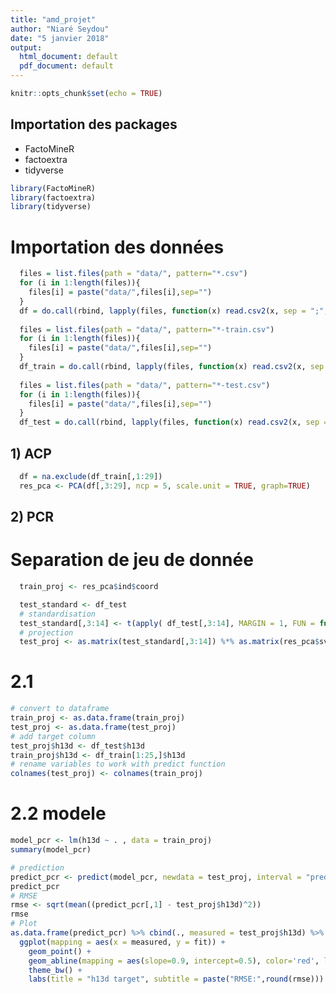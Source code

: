 ```yaml
---
title: "amd_projet"
author: "Niaré Seydou"
date: "5 janvier 2018"
output:
  html_document: default
  pdf_document: default
---
```


```r
knitr::opts_chunk$set(echo = TRUE)
```

## Importation des packages 
 - FactoMineR
 - factoextra
 - tidyverse

```r
library(FactoMineR)
library(factoextra)
library(tidyverse)
```

# Importation des données

```r
  files = list.files(path = "data/", pattern="*.csv")
  for (i in 1:length(files)){
    files[i] = paste("data/",files[i],sep="")
  }
  df = do.call(rbind, lapply(files, function(x) read.csv2(x, sep = ";", stringsAsFactors = FALSE)))
  
  files = list.files(path = "data/", pattern="*-train.csv")
  for (i in 1:length(files)){
    files[i] = paste("data/",files[i],sep="")
  }
  df_train = do.call(rbind, lapply(files, function(x) read.csv2(x, sep = ";", stringsAsFactors = FALSE)))
  
  files = list.files(path = "data/", pattern="*-test.csv")
  for (i in 1:length(files)){
    files[i] = paste("data/",files[i],sep="")
  }
  df_test = do.call(rbind, lapply(files, function(x) read.csv2(x, sep = ";", stringsAsFactors = FALSE)))
```
## 1) ACP 

```r
  df = na.exclude(df_train[,1:29])
  res_pca <- PCA(df[,3:29], ncp = 5, scale.unit = TRUE, graph=TRUE)
```

## 2) PCR
# Separation de jeu de donnée
```r
  
  train_proj <- res_pca$ind$coord

  test_standard <- df_test
  # standardisation
  test_standard[,3:14] <- t(apply( df_test[,3:14], MARGIN = 1, FUN = function(x) { (x -   res_pca$call$centre)/res_pca$call$ecart.type}))
  # projection
  test_proj <- as.matrix(test_standard[,3:14]) %*% as.matrix(res_pca$svd$V[3:14,])
```

# 2.1 

```r
# convert to dataframe
train_proj <- as.data.frame(train_proj)
test_proj <- as.data.frame(test_proj)
# add target column
test_proj$h13d <- df_test$h13d
train_proj$h13d <- df_train[1:25,]$h13d
# rename variables to work with predict function
colnames(test_proj) <- colnames(train_proj)
```

# 2.2 modele

```r
model_pcr <- lm(h13d ~ . , data = train_proj)
summary(model_pcr)

```

```r
# prediction
predict_pcr <- predict(model_pcr, newdata = test_proj, interval = "prediction")
predict_pcr
# RMSE
rmse <- sqrt(mean((predict_pcr[,1] - test_proj$h13d)^2))
rmse
# Plot
as.data.frame(predict_pcr) %>% cbind(., measured = test_proj$h13d) %>%
  ggplot(mapping = aes(x = measured, y = fit)) +
    geom_point() +
    geom_abline(mapping = aes(slope=0.9, intercept=0.5), color='red', linetype=2) +
    theme_bw() +
    labs(title = "h13d target", subtitle = paste("RMSE:",round(rmse)))
```